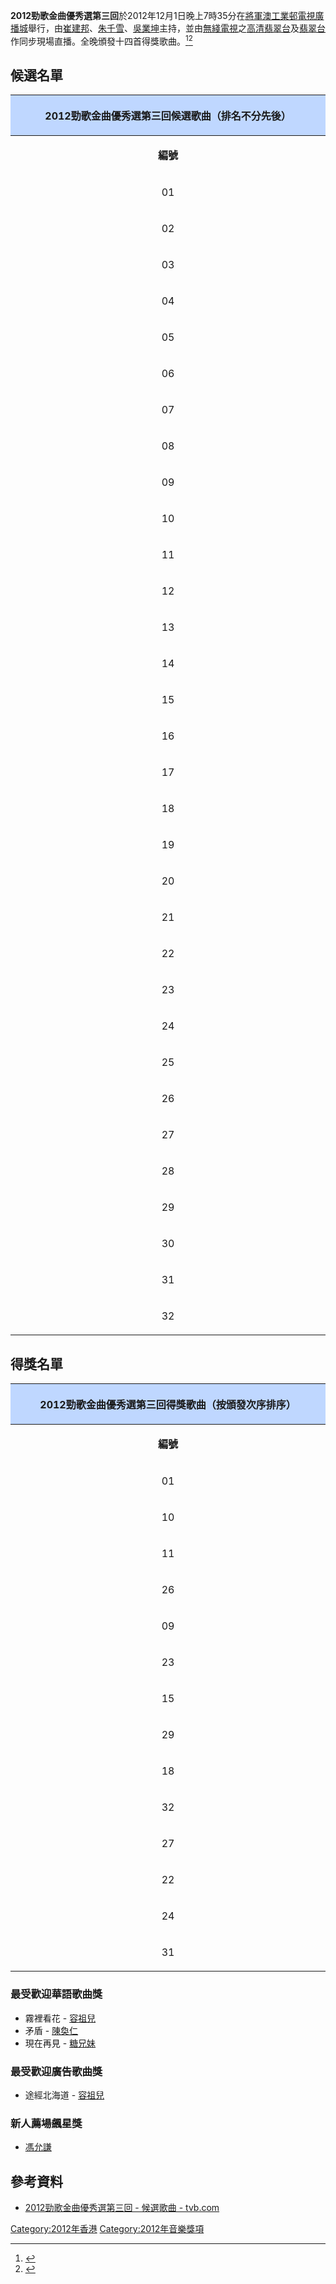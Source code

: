 '''2012勁歌金曲優秀選第三回'''於2012年12月1日晚上7時35分在[[將軍澳工業邨|將軍澳工業邨]][[電視廣播城|電視廣播城]]舉行，由[[崔建邦|崔建邦]]、[[朱千雪|朱千雪]]、[[吳業坤|吳業坤]]主持，並由[[電視廣播有限公司|無綫電視]]之[[高清翡翠台|高清翡翠台]]及[[翡翠台|翡翠台]]作同步現場直播。全晚頒發十四首得獎歌曲。<ref>{{cite web |author1=[[無綫電視|無綫電視]] |title=2012勁歌金曲優秀選第三回 - 候選金曲 - tvb.com |url=http://jsg.tvb.com/2012/selections2012part3/ |accessdate=2022-01-14 |archive-date=2017-12-03 |archive-url=https://web.archive.org/web/20171203013750/http://jsg.tvb.com/2012/selections2012part3/ }}</ref><ref>{{cite web |author1=無綫電視 |title=《2012勁歌金曲優秀選第三回》得獎名單 |url=http://jsg.tvb.com/2012/selections2012part3/result.php |accessdate=2022-01-14 |archive-date=2016-03-04 |archive-url=https://web.archive.org/web/20160304093932/http://jsg.tvb.com/2012/selections2012part3/result.php }}</ref>

==候選名單==
{| class="wikitable" border="1" cellpadding="1"  style="font-size: 100%; text-align: center;"
! colspan=3 align=center style="background:#BFD7FF"|'''2012勁歌金曲優秀選第三回候選歌曲（排名不分先後）'''
|- 
!colspan=1 width=25%| '''編號'''
!colspan=1 width=35%| '''候選歌曲'''
!colspan=1 width=35%| '''主唱'''
|-
|01||出色||[[容祖兒|容祖兒]]
|-
|02||Raining||[[蔚雨芯|Rainky蔚雨芯]]
|-
|03||悲劇序曲||[[朱紫嬈|Khloe Chu]]
|-
|04||Hot Lady||[[HotCha|HotCha]]
|-
|05||一半||[[陳法拉|陳法拉]]
|-
|06||For U & Me||[[鄭伊健|鄭伊健]]
|-
|07||追風箏的風箏||[[容祖兒|容祖兒]]、[[林欣彤|林欣彤]]
|-
|08||Shout||[[鍾舒漫|鍾舒漫]]
|-
|09||預防針||[[鍾嘉欣|鍾嘉欣]]
|-
|10||今天終於一人回家||[[李幸倪|Gin Lee]]
|-			
|11||睜開眼||[[RubberBand|RubberBand]]
|-
|12||驚人||[[林二汶|林二汶]]
|-
|13||偶像劇||[[梁佑嘉|梁佑嘉]]
|-
|14||七年滋養||[[陳曉琪|Kellyjackie陳曉琪]]
|-
|15||白頭到老||[[蔡卓妍|蔡卓妍]]
|-
|16||Go With The Flow||[[周國賢|周國賢]]
|-
|17||話愛就愛||[[Super_Girls|Super Girls]]
|-
|18||蜚蜚||[[陳僖儀|陳僖儀]]
|-
|19||為執著乾杯||[[藍奕邦|藍奕邦]]
|-
|20||Pop It Up||[[陳偉霆|陳偉霆]]
|-
|21||Catch Me Up||[[As_One|As One]]
|-
|22||幼稚完||[[林峯|林　峯]]
|-
|23||生命之花||[[張繼聰|張繼聰]]
|-
|24||告別我的戀人們||[[古巨基|古巨基]]
|-
|25||直到你肯定||[[C_AllStar|King@C AllStar]]
|-
|26||重新長大||[[許廷鏗|許廷鏗]]
|-
|27||幸福||[[胡鴻鈞|胡鴻鈞]]
|-
|28||途經北海道||[[容祖兒|容祖兒]]
|-
|29||一首歌||[[小肥|小　肥]]
|-
|30||Because Of You||[[林峯|林　峯]]
|-
|31||留白||[[王菀之|王菀之]]
|-
|32||Miss You||[[鄭欣宜|鄭欣宜]]
|}

== 得獎名單 == 
{| class="wikitable" border="1" cellpadding="1"  style="font-size: 100%; text-align: center;"
! colspan=5 align=center style="background:#BFD7FF"|'''2012勁歌金曲優秀選第三回得獎歌曲（按頒發次序排序）'''
|-
!colspan=1 width=25%| '''編號'''
!colspan=1 width=35%| '''歌曲'''
!colspan=1 width=35%| '''主唱'''
|-
|01||出色||[[容祖兒|容祖兒]]
|-
|10||今天終於一人回家||[[李幸倪|Gin Lee]]
|-
|11||睜開眼||[[RubberBand|RubberBand]]
|-
|26||重新長大||[[許廷鏗|許廷鏗]]
|-
|09||預防針||[[鍾嘉欣|鍾嘉欣]]
|-
|23||生命之花||[[張繼聰|張繼聰]]
|-
|15||白頭到老||[[蔡卓妍|蔡卓妍]]
|-
|29||一首歌||[[小肥|小　肥]]
|-
|18||蜚蜚||[[陳僖儀|陳僖儀]]
|-
|32||Miss You||[[鄭欣宜|鄭欣宜]]
|-
|27||幸福||[[胡鴻鈞|胡鴻鈞]]
|-
|22||幼稚完||[[林峯|林　峯]]
|-
|24||告別我的戀人們||[[古巨基|古巨基]]
|-
|31||留白||[[王菀之|王菀之]]
|}

=== 最受歡迎華語歌曲獎 ===
*霧裡看花 - [[容祖兒|容祖兒]]
*矛盾 - [[陳奐仁|陳奐仁]]
*現在再見 - [[糖兄妹|糖兄妹]]

=== 最受歡迎廣告歌曲獎 ===
*途經北海道 - [[容祖兒|容祖兒]]

=== 新人薦場飆星獎 ===
*[[馮允謙|馮允謙]]

==參考資料==
{{reflist}}
*[http://jsg.tvb.com/2012/selections2012part3/ 2012勁歌金曲優秀選第三回 - 候選歌曲 - tvb.com]{{Wayback|url=http://jsg.tvb.com/2012/selections2012part3/ |date=20171203013750 }}

{{勁歌金曲優秀選}}

[[Category:2012年香港|Category:2012年香港]]
[[Category:2012年音樂獎項|Category:2012年音樂獎項]]